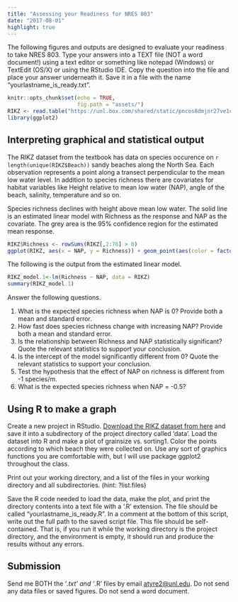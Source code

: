 ```yaml
---
title: "Assessing your Readiness for NRES 803"
date: "2017-08-01"
highlight: true
---
```


The following figures and outputs are designed to evaluate your readiness to take NRES 803. Type your answers into a TEXT file (NOT a word document!) using a text editor or something like notepad (Windows) or TextEdit (OS/X) or using the RStudio IDE. Copy the question into the file and place your answer underneath it. Save it in a file with the name "yourlastname_is_ready.txt". 

```r
knitr::opts_chunk$set(echo = TRUE,
                      fig.path = "assets/")
RIKZ <- read.table("https://unl.box.com/shared/static/pncos8dmjnr27ve1c9f490mon57il9ap.txt", header = TRUE)
library(ggplot2)
```

## Interpreting graphical and statistical output
The RIKZ dataset from the textbook has data on species occurence on `r length(unique(RIKZ$Beach))` sandy beaches along the North Sea. Each observation represents a point along a transect perpendicular to the mean low water level. In addition to species richness there are covariates for habitat variables like Height relative to mean low water (NAP), angle of the beach, salinity, temperature and so on.

Species richness declines with height above mean low water. The solid line is an estimated linear model with Richness as the response and NAP as the covariate. The grey area is the 95% confidence region for the estimated mean response.

```r
RIKZ$Richness <- rowSums(RIKZ[,2:76] > 0)
ggplot(RIKZ, aes(x = NAP, y = Richness)) + geom_point(aes(color = factor(Beach))) + geom_smooth(method="lm") + scale_color_discrete(name = "Beach")
```

The following is the output from the estimated linear model.

```r
RIKZ_model.1<-lm(Richness ~ NAP, data = RIKZ)
summary(RIKZ_model.1)
```

Answer the following questions.

1. What is the expected species richness when NAP is 0? Provide both a mean and standard error. 
2. How fast does species richness change with increasing NAP? Provide both a mean and standard error. 
3. Is the relationship between Richness and NAP statistically significant? Quote the relevant statistics to support your conclusion. 
4. Is the intercept of the model significantly different from 0? Quote the relevant statistics to support your conclusion. 
5. Test the hypothesis that the effect of NAP on richness is different from -1 species/m.
6. What is the expected species richness when NAP = -0.5?

## Using R to make a graph

Create a new project in RStudio. [Download the RIKZ dataset from here](https://unl.box.com/shared/static/pncos8dmjnr27ve1c9f490mon57il9ap.txt) and save it into a subdirectory of the project directory called 'data'. Load the dataset into R and make a plot of grainsize vs. sorting1. Color the points according to which beach they were collected on. Use any sort of graphics functions you are comfortable with, but I will use package ggplot2 throughout the class. 

Print out your working directory, and a list of the files in your working directory and all subdirectories. (hint: ?list.files)

Save the R code needed to load the data, make the plot, and print the directory contents into a text file with a '.R' extension. The file should be called "yourlastname_is_ready.R". In a comment at the bottom of this script, write out the full path to the saved script file. This file should be self-contained. That is, if you run it while the working directory is the project directory, and the environment is empty, it should run and produce the results without any errors. 

## Submission

Send me BOTH the '*.txt' and '*.R' files by email <atyre2@unl.edu>. Do not send any data files or saved figures. Do not send a word document. 

